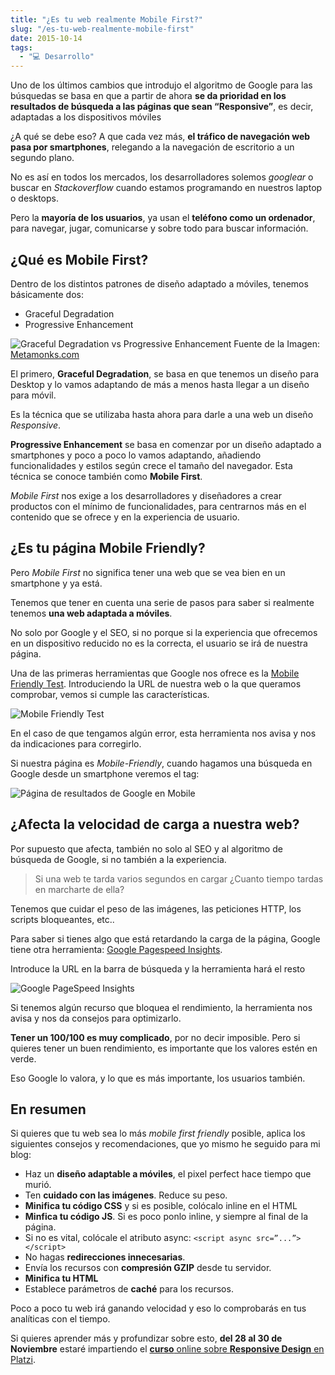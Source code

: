 ```yaml
---
title: "¿Es tu web realmente Mobile First?"
slug: "/es-tu-web-realmente-mobile-first"
date: 2015-10-14
tags:
  - "💻 Desarrollo"
---
```

Uno de los últimos cambios que introdujo el algoritmo de Google para las búsquedas se basa en que a partir de ahora **se da prioridad en los resultados de búsqueda a las páginas que sean “Responsive”**, es decir, adaptadas a los dispositivos móviles

¿A qué se debe eso? A que cada vez más, **el tráfico de navegación web pasa por smartphones**, relegando a la navegación de escritorio a un segundo plano.

No es así en todos los mercados, los desarrolladores solemos *googlear* o buscar en *Stackoverflow* cuando estamos programando en nuestros laptop o desktops. 

Pero la **mayoría de los usuarios**, ya usan el **teléfono como un ordenador**, para navegar, jugar, comunicarse y sobre todo para buscar información.

## ¿Qué es Mobile First?

Dentro de los distintos patrones de diseño adaptado a móviles, tenemos básicamente dos:

* Graceful Degradation
* Progressive Enhancement


![Graceful Degradation vs Progressive Enhancement](./graceful-degradations-vs-progressive-enhancement.png)
Fuente de la Imagen: [Metamonks.com](http://metamonks.com/mobile-first-vs-responsive/)

El primero, **Graceful Degradation**, se basa en que tenemos un diseño para Desktop y lo vamos adaptando de más a menos hasta llegar a un diseño para móvil. 

Es la técnica que se utilizaba hasta ahora para darle a una web un diseño *Responsive*.

**Progressive Enhancement** se basa en comenzar por un diseño adaptado a smartphones y poco a poco lo vamos adaptando, añadiendo funcionalidades y estilos según crece el tamaño del navegador. Esta técnica se conoce también como **Mobile First**.  

*Mobile First* nos exige a los desarrolladores y diseñadores a crear productos con el mínimo de funcionalidades, para centrarnos más en el contenido que se ofrece y en la experiencia de usuario.

## ¿Es tu página Mobile Friendly?

Pero *Mobile First* no significa tener una web que se vea bien en un smartphone y ya está. 

Tenemos que tener en cuenta una serie de pasos para saber si realmente tenemos **una web adaptada a móviles**. 

No solo por Google y el SEO, si no porque si la experiencia que ofrecemos en un dispositivo reducido no es la correcta, el usuario se irá de nuestra página.

Una de las primeras herramientas que Google nos ofrece es la [Mobile Friendly Test](https://www.google.com/webmasters/tools/mobile-friendly/). Introduciendo la URL de nuestra web o la que queramos comprobar, vemos si cumple las características.

![Mobile Friendly Test](./mobile-friendly-test.png)

En el caso de que tengamos algún error, esta herramienta nos avisa y nos da indicaciones para corregirlo.

Si nuestra página es *Mobile-Friendly*, cuando hagamos una búsqueda en Google desde un smartphone veremos el tag:

![Página de resultados de Google en Mobile](./resultado-de-google-en-mobile.png)

## ¿Afecta la velocidad de carga a nuestra web?

Por supuesto que afecta, también no solo al SEO y al algoritmo de búsqueda de Google, si no también a la experiencia. 

>Si una web te tarda varios segundos en cargar ¿Cuanto tiempo tardas en marcharte de ella?

Tenemos que cuidar el peso de las imágenes, las peticiones HTTP, los scripts bloqueantes, etc..

Para saber si tienes algo que está retardando la carga de la página, Google tiene otra herramienta: [Google Pagespeed Insights](https://developers.google.com/speed/pagespeed/insights/). 

Introduce la URL en la barra de búsqueda y la herramienta hará el resto

![Google PageSpeed Insights](./resultado-pagespeed-insights.png)

Si tenemos algún recurso que bloquea el rendimiento, la herramienta nos avisa y nos da consejos para optimizarlo.

**Tener un 100/100 es muy complicado**, por no decir imposible. Pero si quieres tener un buen rendimiento, es importante que los valores estén en verde.

Eso Google lo valora, y lo que es más importante, los usuarios también.

## En resumen

Si quieres que tu web sea lo más *mobile first friendly* posible, aplica los siguientes consejos y recomendaciones, que yo mismo he seguido para mi blog:

* Haz un **diseño adaptable a móviles**, el pixel perfect hace tiempo que murió.
* Ten **cuidado con las imágenes**. Reduce su peso.
* **Minifica tu código CSS** y si es posible, colócalo inline en el HTML
* **Minfica tu código JS**. Si es poco ponlo inline, y siempre al final de la página.
* Si no es vital, colócale el atributo async: 
  `<script async src=”...”></script>`
* No hagas **redirecciones innecesarias**.
* Envía los recursos con **compresión GZIP** desde tu servidor.
* **Minifica tu HTML**
* Establece parámetros de **caché** para los recursos.

Poco a poco tu web irá ganando velocidad y eso lo comprobarás en tus analíticas con el tiempo.

Si quieres aprender más y profundizar sobre esto, **del 28 al 30 de Noviembre** estaré impartiendo el [**curso** online sobre **Responsive Design** en Platzi](https://platzi.com/cursos/responsive-design/?utm_source=carlosazaustre&utm_medium=cta&utm_campaign=responsive-design).


